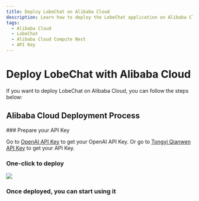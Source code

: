 ```yaml
---
title: Deploy LobeChat on Alibaba Cloud
description: Learn how to deploy the LobeChat application on Alibaba Cloud, including preparing the large model API Key, clicking the deploy button, and other operations.
tags:
  - Alibaba Cloud
  - LobeChat
  - Alibaba Cloud Compute Nest
  - API Key
---
```


# Deploy LobeChat with Alibaba Cloud

If you want to deploy LobeChat on Alibaba Cloud, you can follow the steps below:

## Alibaba Cloud Deployment Process

<Steps>
  ### Prepare your API Key

  Go to [OpenAI API Key](https://platform.openai.com/account/api-keys) to get your OpenAI API Key.
  Or go to [Tongyi Qianwen API Key](https://bailian.console.aliyun.com/?apiKey=1#/api-key) to get your API Key.

  ### One-click to deploy

  [![][deploy-button-image]][deploy-link]

  ### Once deployed, you can start using it
</Steps>

[deploy-button-image]: https://service-info-public.oss-cn-hangzhou.aliyuncs.com/computenest-en.svg
[deploy-link]: https://computenest.console.aliyun.com/service/instance/create/default?type=user&ServiceName=LobeChat%E7%A4%BE%E5%8C%BA%E7%89%88
